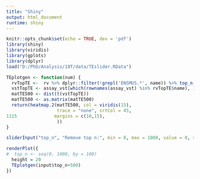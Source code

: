 ```yaml
---
title: "Shiny"
output: html_document
runtime: shiny
---
```


```r
knitr::opts_chunk$set(echo = TRUE, dev = 'pdf')
library(shiny)
library(viridis)
library(gplots)
library(dplyr)
load("D:/PhD/Analysis/10T/data/TEslider.RData")

TEplotgen <- function(num) {
  rvTopTE <-  rv %>% dplyr::filter(!grepl('ENSMUS.*', name)) %>% top_n(num, dds) %>% arrange(desc(dds)) %>% top_n(-500, dds)
  vstTopTE <- assay_vst[which(rownames(assay_vst) %in% rvTopTE$name), ]
  matTE500 <- dist(t(vstTopTE))
  matTE500 <- as.matrix(matTE500)
  return(heatmap.2(matTE500, col = viridis(15),
                   trace = "none", srtCol = 45,
1115              margins = c(10,15),
                   ))
}
```

```r

sliderInput("top_n", "Remove top n:", min = 0, max = 1000, value = 0, step = 100)

renderPlot({
#  top_n <- seq(0, 1000, by = 100)
  height = 20
  TEplotgen(input$top_n+500)
})
```